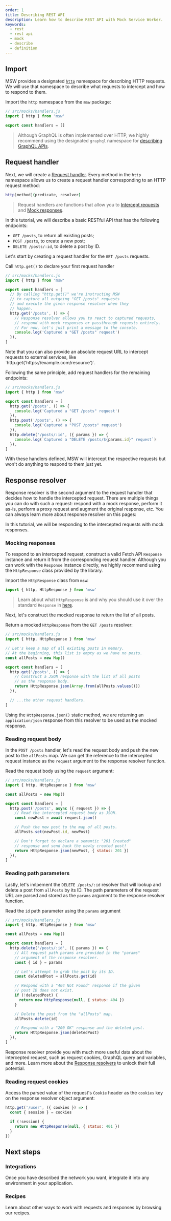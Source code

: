 ```yaml
---
order: 1
title: Describing REST API
description: Learn how to describe REST API with Mock Service Worker.
keywords:
  - rest
  - rest api
  - mock
  - describe
  - definition
---
```


## Import

MSW provides a designated [`http`](/docs/api/http) namespace for describing HTTP requests. We will use that namespace to describe what requests to intercept and how to respond to them.


<Action>Import the `http` namespace from the `msw` package:</Action>

```js {2}
// src/mocks/handlers.js
import { http } from 'msw'

export const handlers = []
```

> Although GraphQL is often implemented over HTTP, we highly recommend using the designated `graphql` namespace for [describing GraphQL APIs](/docs/network-behavior/graphql).

## Request handler

Next, we will create a [Request handler](/docs/concepts/request-handler). Every method in the `http` namespace allows us to create a request handler corresponding to an HTTP request method:

```bash
http[method](predicate, resolver)
```

> Request handlers are functions that allow you to [Intercept requests](/docs/basics/intercepting-requests) and [Mock responses](/docs/basics/mocking-responses).

In this tutorial, we will describe a basic RESTful API that has the following endpoints:

- `GET /posts`, to return all existing posts;
- `POST /posts`, to create a new post;
- `DELETE /posts/:id`, to delete a post by ID.

Let's start by creating a request handler for the `GET /posts` requests.

<Action>Call `http.get()` to declare your first request handler</Action>

```js {9-14}
// src/mocks/handlers.js
import { http } from 'msw'

export const handlers = [
  // By calling "http.get()" we're instructing MSW
  // to capture all outgoing "GET /posts" requests
  // and execute the given response resolver when they
  // happen.
  http.get('/posts', () => {
    // Response resolver allows you to react to captured requests,
    // respond with mock responses or passthrough requests entirely.
    // For now, let's just print a message to the console.
    console.log('Captured a "GET /posts" request')
  }),
]
```


<Info>
  Note that you can also provide an absolute request URL to intercept requests
  to external services, like `http.get('https://example.com/resource')`.
</Info>

Following the same principle, add request handlers for the remaining endpoints:

```js {8-13}
// src/mocks/handlers.js
import { http } from 'msw'

export const handlers = [
  http.get('/posts', () => {
    console.log('Captured a "GET /posts" request')
  }),
  http.post('/posts', () => {
    console.log('Captured a "POST /posts" request')
  }),
  http.delete('/posts/:id', ({ params }) => {
    console.log(`Captured a "DELETE /posts/${params.id}" request`)
  }),
]
```

With these handlers defined, MSW will intercept the respective requests but won't do anything to respond to them just yet.

## Response resolver

Response resolver is the second argument to the request handler that decides how to handle the intercepted request. There are multiple things you can do with such a request: respond with a mock response, perform it as-is, perform a proxy request and augment the original response, etc. You can always learn more about response resolver on this pages:


<div className="md:grid md:grid-cols-2 md:gap-x-5">
  <PageCard
    icon={LightBulbIcon}
    url="/docs/concepts/response-resolver"
    title="Response resolver"
    description="Learn more about response resolvers."
  />
  <PageCard
    icon={CubeTransparentIcon}
    url="/docs/basics/mocking-responses"
    title="Mocking responses"
    description="Learn how to mock HTTP responses."
  />
</div>

In this tutorial, we will be responding to the intercepted requests with mock responses.

### Mocking responses

To respond to an intercepted request, construct a valid Fetch API `Response` instance and return it from the corresponding request handler. Although you can work with the `Response` instance directly, we highly recommend using the `HttpResponse` class provided by the library.

<Action>Import the `HttpResponse` class from `msw`:</Action>

```js /HttpResponse/
import { http, HttpResponse } from 'msw'
```

> Learn about what `HttpResponse` is and why you should use it over the standard `Response` in [here](/docs/api/http-response).

Next, let's construct the mocked response to return the list of all posts.

<Action>Return a mocked `HttpResponse` from the `GET /posts` resolver:</Action>

```js /HttpResponse/ {12}
// src/mocks/handlers.js
import { http, HttpResponse } from 'msw'

// Let's keep a map of all existing posts in memory.
// At the beginning, this list is empty as we have no posts.
const allPosts = new Map()

export const handlers = [
  http.get('/posts', () => {
    // Construct a JSON response with the list of all posts
    // as the response body.
    return HttpResponse.json(Array.from(allPosts.values()))
  }),

  // ...the other request handlers.
]
```

Using the `HttpResponse.json()` static method, we are returning an `application/json` response from this resolver to be used as the mocked response.

### Reading request body

In the `POST /posts` handler, let's read the request body and push the new post to the `allPosts` map. We can get the reference to the intercepted request instance as the `request` argument to the response resolver function.

<Action>Read the request body using the `request` argument:</Action>

```js /request/1,3 {9}
// src/mocks/handlers.js
import { http, HttpResponse } from 'msw'

const allPosts = new Map()

export const handlers = [
  http.post('/posts', async ({ request }) => {
    // Read the intercepted request body as JSON.
    const newPost = await request.json()

    // Push the new post to the map of all posts.
    allPosts.set(newPost.id, newPost)

    // Don't forget to declare a semantic "201 Created"
    // response and send back the newly created post!
    return HttpResponse.json(newPost, { status: 201 })
  }),
]
```

### Reading path parameters

Lastly, let's imlpement the `DELETE /posts/:id` resolver that will lookup and delete a post from `allPosts` by its ID. The path parameters of the request URL are parsed and stored as the `params` argument to the response resolver function.

<Action>Read the `id` path parameter using the `params` argument</Action>

```js /params/1,3
// src/mocks/handlers.js
import { http, HttpResponse } from 'msw'

const allPosts = new Map()

export const handlers = [
  http.delete('/posts/:id', ({ params }) => {
    // All request path params are provided in the "params"
    // argument of the response resolver.
    const { id } = params

    // Let's attempt to grab the post by its ID.
    const deletedPost = allPosts.get(id)

    // Respond with a "404 Not Found" response if the given
    // post ID does not exist.
    if (!deletedPost) {
      return new HttpResponse(null, { status: 404 })
    }

    // Delete the post from the "allPosts" map.
    allPosts.delete(id)

    // Respond with a "200 OK" response and the deleted post.
    return HttpResponse.json(deletedPost)
  }),
]
```

Response resolver provide you with much more useful data about the intercepted request, such as request cookies, GraphQL query and variables, and more. Learn more about the [Response resolvers](/docs/concepts/response-resolver) to unlock their full potential.

### Reading request cookies

Access the parsed value of the request's `Cookie` header as the `cookies` key on the response resolver object argument:

```js /cookies/ {2}
http.get('/user', ({ cookies }) => {
  const { session } = cookies

  if (!session) {
    return new HttpResponse(null, { status: 401 })
  }
})
```

## Next steps

### Integrations

Once you have described the network you want, integrate it into any environment in your application.


<div className="md:grid md:grid-cols-2 md:gap-x-5">
  <PageCard
    icon={WindowIcon}
    url="/docs/integrations/browser"
    title="Browser"
    description="Integrate MSW in a browser environment, such as a React application or Storybook."
  />
  <PageCard
    icon={CommandLineIcon}
    url="/docs/integrations/node"
    title="Node.js"
    description="Integrate MSW in Node.js, such as an Express application or a test runner."
  />
</div>

### Recipes

Learn about other ways to work with requests and responses by browsing our recipes.


<div className="md:grid md:grid-cols-2 md:gap-x-5">
  <PageCard
    icon={BeakerIcon}
    url="/docs/recipes/cookies"
    title="Cookies"
    description="Read and write request/response cookies."
  />
  <PageCard
    icon={BeakerIcon}
    url="/docs/recipes/query-parameters"
    title="Query parameters"
    description="Work with request query parameters."
  />
  <PageCard
    icon={BeakerIcon}
    url="/docs/recipes/response-patching"
    title="Response patching"
    description="Learn to agument original responses."
  />
  <PageCard
    icon={BeakerIcon}
    url="/docs/recipes/network-errors"
    title="Network errors"
    description="Reproduce a network error response."
  />
</div>
